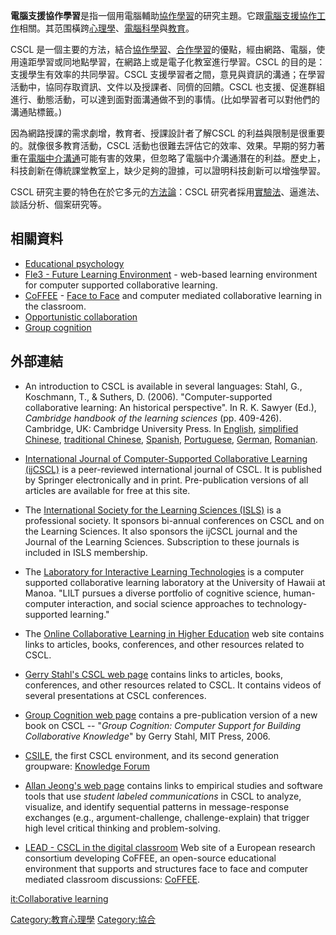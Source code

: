 '''電腦支援協作學習'''是指一個用電腦輔助[[協作學習|協作學習]]的研究主題。它跟[[電腦支援協作工作|電腦支援協作工作]]相關。其范围橫跨[[心理學|心理學]]、[[電腦科學|電腦科學]]與[[教育|教育]]。

CSCL 是一個主要的方法，結合[[協作學習|協作學習]]、[[合作學習|合作學習]]的優點，經由網路、電腦，使用遠距學習或同地點學習，在網路上或是電子化教室進行學習。CSCL 的目的是：支援學生有效率的共同學習。CSCL 支援學習者之間，意見與資訊的溝通；在學習活動中，協同存取資訊、文件以及授課者、同儕的回饋。CSCL 也支援、促進群組進行、動態活動，可以達到面對面溝通做不到的事情。(比如學習者可以對他們的溝通貼標籤。)

因為網路授課的需求劇增，教育者、授課設計者了解CSCL 的利益與限制是很重要的。就像很多教育活動，CSCL 活動也很難去評估它的效率、效果。早期的努力著重在[[電腦中介溝通|電腦中介溝通]]可能有害的效果，但忽略了電腦中介溝通潛在的利益。歷史上，科技創新在傳統課堂教室上，缺少足夠的證據，可以證明科技創新可以增強學習。

CSCL 研究主要的特色在於它多元的[[方法論|方法論]]：CSCL 研究者採用[[實驗法|實驗法]]、逼進法、談話分析、個案研究等。

== 相關資料 ==
* [[Educational_psychology|Educational psychology]]
* [[Fle3|Fle3 - Future Learning Environment]] - web-based learning environment for computer supported collaborative learning.
* [[CoFFEE|CoFFEE]] - [[face-to-face|Face to Face]] and computer mediated collaborative learning in the classroom.
* [[Opportunistic_collaboration|Opportunistic collaboration]]
* [[Group_cognition|Group cognition]]

== 外部連結 ==
* An introduction to CSCL is available in several languages: Stahl, G., Koschmann, T., & Suthers, D. (2006). "Computer-supported collaborative learning: An historical perspective". In R. K. Sawyer (Ed.), ''Cambridge handbook of the learning sciences'' (pp. 409-426). Cambridge, UK: Cambridge University Press. In [http://www.cis.drexel.edu/faculty/gerry/cscl/CSCL_English.pdf English]{{dead link|date=十一月 2017 |bot=InternetArchiveBot }},  [http://www.cis.drexel.edu/faculty/gerry/cscl/CSCL_Chinese_simplified.pdf simplified Chinese]{{dead link|date=2018年5月 |bot=InternetArchiveBot |fix-attempted=yes }}, [http://www.cis.drexel.edu/faculty/gerry/cscl/CSCL_Chinese_traditional.pdf traditional Chinese]{{dead link|date=2018年5月 |bot=InternetArchiveBot |fix-attempted=yes }}, [http://www.cis.drexel.edu/faculty/gerry/cscl/CSCL_Spanish.pdf Spanish]{{dead link|date=2018年5月 |bot=InternetArchiveBot |fix-attempted=yes }}, [https://web.archive.org/web/20070308112523/http://www.cis.drexel.edu/FACULTY/GERRY/CSCL/CSCL_PORTUGUESE.PDF Portuguese], [http://www.cis.drexel.edu/faculty/gerry/cscl/CSCL_German.pdf German]{{dead link|date=2018年5月 |bot=InternetArchiveBot |fix-attempted=yes }}, [http://www.cis.drexel.edu/faculty/gerry/cscl/CSCL_Romanian.pdf Romanian]{{dead link|date=2018年5月 |bot=InternetArchiveBot |fix-attempted=yes }}.

* [http://ijCSCL.org International Journal of Computer-Supported Collaborative Learning (ijCSCL)] is a peer-reviewed international journal of CSCL. It is published by Springer electronically and in print. Pre-publication versions of all articles are available for free at this site.

* The [http://ISLS.org International Society for the Learning Sciences (ISLS)] is a professional society. It sponsors bi-annual conferences on CSCL and on the Learning Sciences. It also sponsors the ijCSCL journal and the Journal of the Learning Sciences. Subscription to these journals is included in ISLS membership.

* The [http://lilt.ics.hawaii.edu/lilt/ Laboratory for Interactive Learning Technologies] is a computer supported collaborative learning laboratory at the University of Hawaii at Manoa. "LILT pursues a diverse portfolio of cognitive science, human-computer interaction, and social science approaches to technology-supported learning."

* The [https://web.archive.org/web/20091029163459/http://clp.cqu.edu.au/ Online Collaborative Learning in Higher Education] web site contains links to articles, books, conferences, and other resources related to CSCL.

* [https://web.archive.org/web/20080516043914/http://www.cis.drexel.edu/faculty/gerry/cscl/ Gerry Stahl's CSCL web page] contains links to articles, books, conferences, and other resources related to CSCL. It contains videos of several presentations at CSCL conferences.

* [https://web.archive.org/web/20081017171324/http://www.cis.drexel.edu/faculty/gerry/mit/ Group Cognition web page] contains a pre-publication version of a new book on CSCL -- "''Group Cognition: Computer Support for Building Collaborative Knowledge''" by Gerry Stahl, MIT Press, 2006.

*  [http://ikit.org/ CSILE], the first CSCL environment, and its second generation groupware: [[Knowledge_Forum|Knowledge Forum]]

*  [http://garnet.fsu.edu/~ajeong Allan Jeong's web page]{{dead link|date=2018年5月 |bot=InternetArchiveBot |fix-attempted=yes }} contains links to empirical studies and software tools that use ''student labeled communications'' in CSCL to analyze, visualize, and identify sequential patterns in message-response exchanges (e.g., argument-challenge, challenge-explain) that trigger high level critical thinking and problem-solving.

* [http://www.lead2learning.org LEAD - CSCL in the digital classroom] Web site of a European research consortium developing CoFFEE, an open-source educational environment that supports and structures face to face and computer mediated classroom discussions: [[CoFFEE|CoFFEE]].

[[Category:教育心理學|Category:教育心理學]]
[[Category:協合|Category:協合]]

[[it:Collaborative_learning|it:Collaborative learning]]